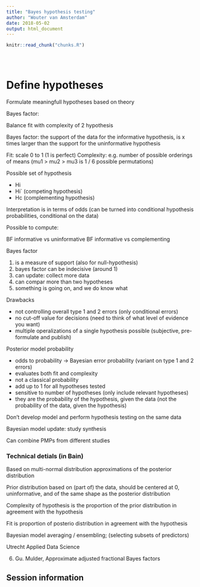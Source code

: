 ```yaml
---
title: "Bayes hypothesis testing"
author: "Wouter van Amsterdam"
date: 2018-05-02
output: html_document
---
```


<!-- The file analysis/chunks.R contains chunks that define default settings
shared across the workflowr files. -->
```r
knitr::read_chunk("chunks.R")
```

<!-- Update knitr chunk options -->
```r
```

<!-- Insert the date the file was last updated -->
```r
```

<!-- Insert the code version (Git commit SHA1) if Git repository exists and R
 package git2r is installed -->
```r
```

<!-- Add your analysis here -->

# Define hypotheses

Formulate meaningfull hypotheses based on theory


Bayes factor:

Balance fit with complexity of 2 hypothesis

Bayes factor: the support of the data for the informative hypothesis, 
is x times larger than the support for the uninformative hypothesis

Fit: scale 0 to 1 (1 is perfect)
Complexity: e.g. number of possible orderings of means (mu1 > mu2 > mu3 is 1 / 6 possible permutations)

Possible set of hypothesis

- Hi
- Hi` (competing hypothesis)
- Hc (complementing hypothesis)

Interpretation is in terms of odds (can be turned into conditional hypothesis probabilities, conditional on the data)

Possible to compute:

BF informative vs uninformative
BF informative vs complementing

Bayes factor

1. is a measure of support (also for null-hypothesis)
2. bayes factor can be indecisive (around 1)
3. can update: collect more data
4. can compar more than two hypotheses
5. something is going on, and we do know what

Drawbacks

- not controlling overall type 1 and 2 errors (only conditional errors)
- no cut-off value for decisions (need to think of what level of evidence you want)
- multiple operalizations of a single hypothesis possible (subjective, pre-formulate and publish)

Posterior model probability

- odds to probability -> Bayesian error probability (variant on type 1 and 2 errors)
- evaluates both fit and complexity
- not a classical probability
- add up to 1 for all hypotheses tested
- sensitive to number of hypotheses (only include relevant hypotheses)
- they are the probability of the hypothesis, given the data (not the probability of the data, given the hypothesis)

Don't develop model and perform hypothesis testing on the same data


Bayesian model update: study synthesis

Can combine PMPs from different studies

### Technical detials (in Bain)

Based on multi-normal distribution approximations of the posterior distribution

Prior distribution based on (part of) the data, should be centered at 0,
uninformative, and of the same shape as the posterior distribution

Complexity of hypothesis is the proportion of the prior distribution in 
agreement with the hypothesis

Fit is proportion of posterio distribution in agreement with the hypothesis






Bayesian model averaging / ensembling; (selecting subsets of predictors)

Utrecht Applied Data Science

6. Gu. Mulder, Approximate adjusted fractional Bayes factors





## Session information

<!-- Insert the session information into the document -->
```r
```
